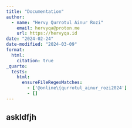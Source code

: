 ```yaml
---
title: "Documentation"
author:
  - name: "Hervy Qurrotul Ainur Rozi"
    email: hervyqa@proton.me
    url: https://hervyqa.id
date: "2024-02-24"
date-modified: "2024-03-09"
format:
  html:
    citation: true
_quarto:
  tests:
    html:
      ensureFileRegexMatches:
        - ['@online\{qurrotul_ainur_rozi2024']
        - []
---
```


## askldfjh

